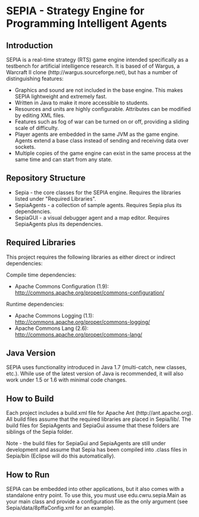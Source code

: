 = SEPIA - Strategy Engine for Programming Intelligent Agents =

== Introduction ==

SEPIA is a real-time strategy (RTS) game engine intended specifically as a testbench for artificial intelligence research. It is based of of Wargus, a Warcraft II clone (http://wargus.sourceforge.net), but has a number of distinguishing features:

* Graphics and sound are not included in the base engine. This makes SEPIA lightweight and extremely fast.
* Written in Java to make it more accessible to students.
* Resources and units are highly configurable. Attributes can be modified by editing XML files.
* Features such as fog of war can be turned on or off, providing a sliding scale of difficulty.
* Player agents are embedded in the same JVM as the game engine. Agents extend a base class instead of sending and receiving data over sockets.
* Multiple copies of the game engine can exist in the same process at the same time and can start from any state.

== Repository Structure ==

* Sepia - the core classes for the SEPIA engine. Requires the libraries listed under "Required Libraries".
* SepiaAgents - a collection of sample agents. Requires Sepia plus its dependencies.
* SepiaGUI - a visual debugger agent and a map editor. Requires SepiaAgents plus its dependencies.

== Required Libraries ==

This project requires the following libraries as either direct or indirect dependencies:

Compile time dependencies:
* Apache Commons Configuration (1.9): http://commons.apache.org/proper/commons-configuration/

Runtime dependencies:
* Apache Commons Logging (1.1): http://commons.apache.org/proper/commons-logging/
* Apache Commons Lang (2.6): http://commons.apache.org/proper/commons-lang/

== Java Version ==

SEPIA uses functionality introduced in Java 1.7 (multi-catch, new classes, etc.). While use of the latest version of Java is recommended, it will also work under 1.5 or 1.6 with minimal code changes.

== How to Build ==

Each project includes a build.xml file for Apache Ant (http://ant.apache.org). All build files assume that the required libraries are placed in Sepia/lib/. The build files for SepiaAgents and SepiaGui assume that these folders are siblings of the Sepia folder. 

Note - the build files for SepiaGui and SepiaAgents are still under development and assume that Sepia has been compiled into .class files in Sepia/bin (Eclipse will do this automatically).

== How to Run ==

SEPIA can be embedded into other applications, but it also comes with a standalone entry point. To use this, you must use edu.cwru.sepia.Main as your main class and provide a configuration file as the only argument (see Sepia/data/8pffaConfig.xml for an example).
